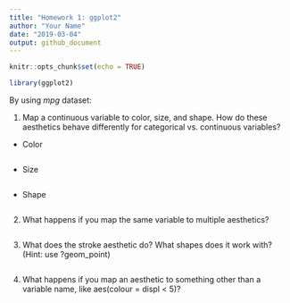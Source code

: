 ```yaml
---
title: "Homework 1: ggplot2"
author: "Your Name"
date: "2019-03-04"
output: github_document
---
```


```r
knitr::opts_chunk$set(echo = TRUE)
```

```r
library(ggplot2)
```

By using *mpg* dataset:

1. Map a continuous variable to color, size, and shape. How do these aesthetics behave differently for categorical vs. continuous variables?

- Color
```r

```

- Size
```r

```

- Shape
```r

```


2. What happens if you map the same variable to multiple aesthetics?

```r

```


3. What does the stroke aesthetic do? What shapes does it work with? (Hint: use ?geom_point)

```r

```

4. What happens if you map an aesthetic to something other than a variable name, like aes(colour = displ < 5)?

```r

```

